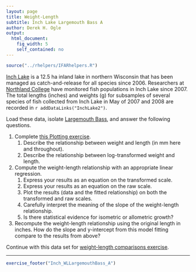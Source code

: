 ```yaml
---
layout: page
title: Weight-Length
subtitle: Inch Lake Largemouth Bass A
author: Derek H. Ogle
output: 
  html_document: 
    fig_width: 5
    self_contained: no
---
```

```r
source("../rhelpers/IFARhelpers.R")
```

[Inch Lake](http://dnr.wi.gov/lakes/lakepages/LakeDetail.aspx?wbic=2764300&page=facts) is a 12.5 ha inland lake in northern Wisconsin that has been managed as catch-and-release for all species since 2006.  Researchers at [Northland College](http://www.northland.edu/) have monitored fish populations in Inch Lake since 2007.  The total lengths (inches) and weights (g) for subsamples of several species of fish collected from Inch Lake in May of 2007 and 2008 are recorded in `r addDataLinks("InchLake2")`.

Load these data, isolate [Largemouth Bass](https://en.wikipedia.org/wiki/Largemouth_bass), and answer the following questions.

1. Complete [this Plotting exercise](Inch_Plotting.html).
    1. Describe the relationship between weight and length (in mm here and throughout).
    1. Describe the relationship between log-transformed weight and length.
1. Compute the weight-length relationship with an appropriate linear regression.
    1. Express your results as an equation on the transformed scale.
    1. Express your results as an equation on the raw scale.
    1. Plot the results (data and the fitted relationship) on both the transformed and raw scales.
    1. Carefully interpret the meaning of the slope of the weight-length relationship.
    1. Is there statistical evidence for isometric or allometric growth?
1. Recompute the weight-length relationship using the original length in inches.  How do the slope and y-intercept from this model fitting compare to the results from above?

Continue with this data set for [weight-length comparisons exercise](Inch_WLLargemouthBass_B.html).

---
```r
exercise_footer("Inch_WLLargemouthBass_A")
```
